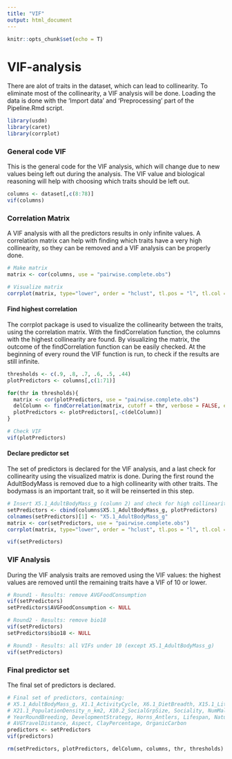 ```yaml
---
title: "VIF"
output: html_document
---
```


```r
knitr::opts_chunk$set(echo = T)
```

# VIF-analysis

There are alot of traits in the dataset, which can lead to collinearity. To eliminate most of
the collinearity, a VIF analysis will be done. Loading the data is done with the 'Import data' 
and 'Preprocessing' part of the Pipeline.Rmd script.

```r
library(usdm)
library(caret)
library(corrplot)
```


### General code VIF

This is the general code for the VIF analysis, which will change due to new values being left out during
the analysis. The VIF value and biological reasoning will help with choosing which traits should be left
out.

```r
columns <- dataset[,c(8:78)]
vif(columns)
```


### Correlation Matrix

A VIF analysis with all the predictors results in only infinite values. A correlation matrix can help
with finding which traits have a very high collinearity, so they can be removed and a VIF analysis 
can be properly done.

```r
# Make matrix
matrix <- cor(columns, use = "pairwise.complete.obs")

# Visualize matrix
corrplot(matrix, type="lower", order = "hclust", tl.pos = "l", tl.col = "black", tl.cex = 0.6)
```


#### Find highest correlation

The corrplot package is used to visualize the collinearity between the traits, using the 
correlation matrix. With the findCorrelation function, the columns with the highest collinearity are 
found. By visualizing the matrix, the outcome of the findCorrelation function can be easily checked. 
At the beginning of every round the VIF function is run, to check if the results are still infinite.

```r
thresholds <- c(.9, .8, .7, .6, .5, .44)
plotPredictors <- columns[,c(1:71)]

for(thr in thresholds){
  matrix <- cor(plotPredictors, use = "pairwise.complete.obs")
  delColumn <- findCorrelation(matrix, cutoff = thr, verbose = FALSE, exact=FALSE)
  plotPredictors <- plotPredictors[,-c(delColumn)]
}

# Check VIF
vif(plotPredictors)
```


#### Declare predictor set

The set of predictors is declared for the VIF analysis, and a last check for collinearity using the
visualized matrix is done. During the first round the AdultBodyMass is removed due to a high collinearity
with other traits. The bodymass is an important trait, so it will be reinserted in this step.

``` r
# Insert X5.1_AdultBodyMass_g (column 2) and check for high collinearity
setPredictors <- cbind(columns$X5.1_AdultBodyMass_g, plotPredictors)
colnames(setPredictors)[1] <- "X5.1_AdultBodyMass_g"
matrix <- cor(setPredictors, use = "pairwise.complete.obs")
corrplot(matrix, type="lower", order = "hclust", tl.pos = "l", tl.col = "black", tl.cex = 0.7)

vif(setPredictors)
```


### VIF Analysis

During the VIF analysis traits are removed using the VIF values: the highest values are removed until the
remaining traits have a VIF of 10 or lower.

```r
# Round1 - Results: remove AVGFoodConsumption
vif(setPredictors)
setPredictors$AVGFoodConsumption <- NULL

# Round2 - Results: remove bio18
vif(setPredictors)
setPredictors$bio18 <- NULL

# Round3 - Results: all VIFs under 10 (except X5.1_AdultBodyMass_g)
vif(setPredictors)
```


### Final predictor set

The final set of predictors is declared.

```r
# Final set of predictors, containing:
# X5.1_AdultBodyMass_g, X1.1_ActivityCycle, X6.1_DietBreadth, X15.1_LitterSize, 
# X21.1_PopulationDensity_n_km2, X10.2_SocialGrpSize, Sociality, NumMales, MatingSystem, 
# YearRoundBreeding, DevelopmentStrategy, Horns_Antlers, Lifespan, NaturalPredators, AVGMovingSpeed, 
# AVGTravelDistance, Aspect, ClayPercentage, OrganicCarbon
predictors <- setPredictors
vif(predictors)
```


```r
rm(setPredictors, plotPredictors, delColumn, columns, thr, thresholds)
```


